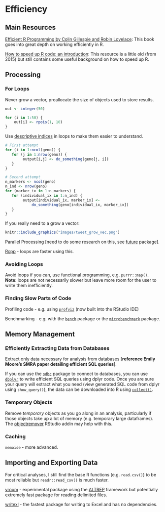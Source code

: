 # Efficiency

## Main Resources
[Efficient R Programming by Colin Gillespie and Robin Lovelace](https://csgillespie.github.io/efficientR): This book goes into great depth on working efficiently in R.

[How to speed up R code:  an introduction](https://arxiv.org/pdf/1503.00855v1.pdf): This resource is a little old (from 2015) but still contains some useful background on how to speed up R.

## Processing

### For Loops
Never grow a vector, preallocate the size of objects used to store results.
```r
out <- integer(50)

for (i in 1:50) {
    out[i] <- rpois(1, 10)
}
```

Use [descriptive indices](https://onunicornsandgenes.blog/2018/12/01/using-r-the-best-thing-ive-changed-about-my-code-in-years/) in loops to make them easier to understand.
```r
# First attempt
for (i in 1:ncol(geno)) {
   for (j in 1:nrow(geno)) {
        output[i,j] <- do_something(geno[j, i])
   }
}

# Second attempt
n_markers <- ncol(geno)
n_ind <- nrow(geno)
for (marker_ix in 1:n_markers) {
   for (individual_ix in 1:n_ind) {
        output[individual_ix, marker_ix] <-
            do_something(geno[individual_ix, marker_ix])
   }
}
```

If you really need to a grow a vector:

```r
knitr::include_graphics("images/tweet_grow_vec.png")
```


Parallel Processing [need to do some research on this, see [future](https://cran.r-project.org/web/packages/future/index.html) package].

[Rcpp](http://adv-r.had.co.nz/Rcpp.html) - loops are faster using this.


### Avoiding Loops
Avoid loops if you can, use functional programming, e.g. `purrr::map()`. **Note**: loops are not necessarily slower but leave more room for the user to write them inefficiently.


### Finding Slow Parts of Code
Profiling code - e.g. using [`profviz`](https://rstudio.github.io/profvis) (now built into the RStudio IDE)

Benchmarking - e.g. with the [`bench`](http://bench.r-lib.org) package or the [`microbenchmark`](https://cran.r-project.org/web/packages/microbenchmark/index.html) package.


## Memory Management

### Efficiently Extracting Data from Databases
Extract only data necessary for analysis from databases [**reference Emily Moore's SMRA paper detailing efficient SQL queries**].

If you can use the [`odbc`](https://db.rstudio.com/odbc) package to connect to databases, you can use [`dbplyr`](https://db.rstudio.com/dplyr) to write efficient SQL queries using dplyr code. Once you are sure your query will extract what you need (view generated SQL code from dplyr using `show_query()`), the data can be downloaded into R using [`collect()`](https://dplyr.tidyverse.org/reference/compute.html).


### Temporary Objects
Remove *temporary* objects as you go along in an analysis, particularly if those objects take up a lot of memory (e.g. temporary large dataframes). The [objectremover](https://cran.r-project.org/web/packages/objectremover/index.html) RStudio addin may help with this.


### Caching
`memoise` - more advanced.


## Importing and Exporting Data
For critical analyses, I still find the base R functions (e.g. `read.csv()`) to be most reliable but `readr::read_csv()` is much faster.

[vroom](https://github.com/jimhester/vroom) - experimental package using the [ALTREP](https://svn.r-project.org/R/branches/ALTREP/ALTREP.html) framework but potentially extremely fast package for reading delimited files.

[writexl](https://cran.r-project.org/web/packages/writexl/index.html) - the fastest package for writing to Excel and has no dependencies.

